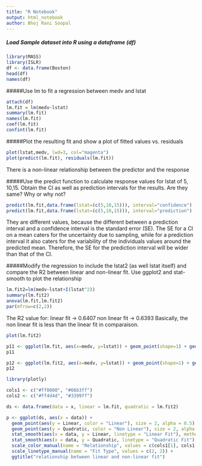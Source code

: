 ```yaml
---
title: "R Notebook"
output: html_notebook
author: Bhoj Rani Soopal 
---
```


##### Load Sample dataset into R using a dataframe (df)

```r
library(MASS)
library(ISLR)
df <- data.frame(Boston)
head(df)
names(df)
```
#####Use lm to fit a regression between medv and lstat 

```r
attach(df)
lm.fit = lm(medv~lstat)
summary(lm.fit)
names(lm.fit)
coef(lm.fit)
confint(lm.fit)
```
#####Plot the resulting fit and show a plot of fitted values vs. residuals 

```r
plot(lstat,medv, lwd=3, col="magenta")
plot(predict(lm.fit), residuals(lm.fit))
```

There is a non-linear relationship between the predictor and the response 

#####Use the predict function to calculate response values for lstat of 5, 10,15. Obtain the CI as well as prediction intervals for the results. Are they same? Why or why not? 

```r
predict(lm.fit,data.frame(lstat=(c(5,10,15))), interval="confidence")
predict(lm.fit,data.frame(lstat=(c(5,10,15))), interval="prediction")
```

They are different values, because the different between a prediction interval and a confidence interval is the standard error (SE). The SE for a CI on a mean caters for the uncertainty due to sampling, while for a prediction interval it also caters for the variability of the individuals values around the predicted mean. Therefore, the SE for the prediction interval will be wider than that of the CI. 

#####Modify the regression to include the lstat2 (as well lstat itself) and compare the R2 between linear and non-linear fit. Use ggplot2 and stat-smooth to plot the relationship 


```r
lm.fit2=lm(medv~lstat+I(lstat^2))
summary(lm.fit2)
anova(lm.fit,lm.fit2)
par(mfrow=c(2,2))
```

The R2 value for: 
linear fit -> 0.6407 
non linear fit -> 0.6393 
Basically, the non linear fit is less than the linear fit in comparaison. 

```r
plot(lm.fit2)
```

```r
p11 <- ggplot(lm.fit, aes(x=medv, y=lstat)) + geom_point(shape=1) + geom_smooth(method=lm, se=FALSE)
p11

p12 <- ggplot(lm.fit2, aes(x=medv, y=lstat)) + geom_point(shape=1) + geom_smooth(method=lm, se=FALSE, col="red")
p12
```

```r
library(plotly)

cols1 <- c("#ff8080", "#66b3ff")
cols2 <- c("#ff4d4d", "#3399ff")

ds <- data.frame(data = x, linear = lm.fit, quadratic = lm.fit2)

p <- ggplot(ds, aes(x = data)) + 
  geom_point(aes(y = Linear, color = "Linear"), size = 2, alpha = 0.5) + 
  geom_point(aes(y = Quadratic, color = "Non Linear"), size = 2, alpha = 0.5) + 
  stat_smooth(aes(x = data, y = Linear, linetype = "Linear Fit"), method = "lm", formula = y ~ x, se = F, size = 0.25, color = cols2[1]) + 
  stat_smooth(aes(x = data, y = Quadratic, linetype = "Quadratic Fit"), method = "lm", formula = y ~ poly(x,2), se = F, size = 0.25, color = cols2[2]) + 
  scale_color_manual(name = "Relationship", values = c(cols1[1], cols1[2])) + 
  scale_linetype_manual(name = "Fit Type", values = c(2, 2)) + 
  ggtitle("relationship between linear and non-linear fit")

```

